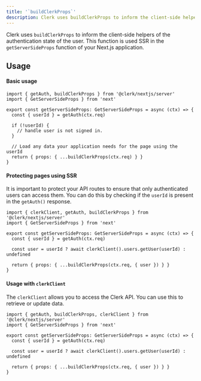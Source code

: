 ```yaml
---
title: '`buildClerkProps`'
description: Clerk uses buildClerkProps to inform the client-side helpers of the authentication state of the user. This function is used SSR in the getServerSideProps function of your Next.js application.
---
```


Clerk uses `buildClerkProps` to inform the client-side helpers of the authentication state of the user. This function is used SSR in the `getServerSideProps` function of your Next.js application.

## Usage

#### Basic usage

```tsx {{ filename: 'pages/myServerSidePage' }}
import { getAuth, buildClerkProps } from '@clerk/nextjs/server'
import { GetServerSideProps } from 'next'

export const getServerSideProps: GetServerSideProps = async (ctx) => {
  const { userId } = getAuth(ctx.req)

  if (!userId) {
    // handle user is not signed in.
  }

  // Load any data your application needs for the page using the userId
  return { props: { ...buildClerkProps(ctx.req) } }
}
```

#### Protecting pages using SSR

It is important to protect your API routes to ensure that only authenticated users can access them. You can do this by checking if the `userId` is present in the `getAuth()` response.

```tsx {{ filename: 'pages/api/example.ts' }}
import { clerkClient, getAuth, buildClerkProps } from '@clerk/nextjs/server'
import { GetServerSideProps } from 'next'

export const getServerSideProps: GetServerSideProps = async (ctx) => {
  const { userId } = getAuth(ctx.req)

  const user = userId ? await clerkClient().users.getUser(userId) : undefined

  return { props: { ...buildClerkProps(ctx.req, { user }) } }
}
```

#### Usage with `clerkClient`

The `clerkClient` allows you to access the Clerk API. You can use this to retrieve or update data.

```tsx {{ filename: 'pages/api/example.ts' }}
import { getAuth, buildClerkProps, clerkClient } from '@clerk/nextjs/server'
import { GetServerSideProps } from 'next'

export const getServerSideProps: GetServerSideProps = async (ctx) => {
  const { userId } = getAuth(ctx.req)

  const user = userId ? await clerkClient().users.getUser(userId) : undefined

  return { props: { ...buildClerkProps(ctx.req, { user }) } }
}
```
